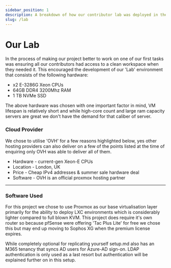 ```yaml
---
sidebar_position: 1
description: A breakdown of how our contributor lab was deployed in the cloud.
slug: /lab
---
```


# Our Lab

In the process of making our project better to work on one of our first tasks was ensuring all our contributors had access to a clean workspace when they needed it. This encouraged the development of our 'Lab' environment that consists of the following hardware:

<ul>
    <li>x2 E-3286G Xeon CPUs</li>
    <li>64GB DDR4 3200Mhz RAM</li>
    <li>1 TB NVMe SSD</li>
</ul>

The above hardware was chosen with one important factor in mind, VM lifespan is relatively short and while high-core count and large ram capacity servers are great we don't have the demand for that caliber of server.

### Cloud Provider 

We chose to utilise 'OVH' for a few reasons highlighted below, yes other hosting providers can also deliver on a few of the points listed at the time of enquiring only OVH was able to deliver all of them.

<ul>
    <li> Hardware - current-gen Xeon-E CPUs</li>
    <li> Location - London, UK</li>
    <li> Price - Cheap IPv4 addresses & summer sale hardware deal</li>
    <li> Software - OVH is an official proxmox hosting partner</li>
</ul>

---

### Software Used

For this project we chose to use Proxmox as our base virtualisation layer primarily for the ability to deploy LXC environments which is considerably lighter compared to full blown KVM. This project does require it's own router so because pfSense were offering 'Tac Plus Lite' for free we chose this but may end up moving to Sophos XG when the premium license expires. 

While completely optional for replicating yourself setup.md also has an M365 tenancy that syncs AD users for Azure-AD sign-on. LDAP authentication is only used as a last resort but authentication will be explained further on in this setup.